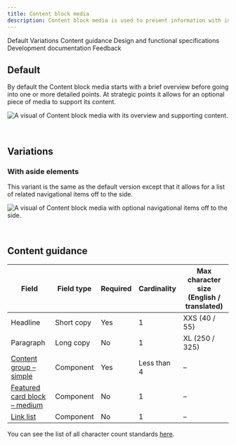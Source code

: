 ```yaml
---
title: Content block media
description: Content block media is used to present information with images in a group setting.
---
```



<ComponentDescription name="Content block media" type="layout" />

<AnchorLinks>

<AnchorLink>Default</AnchorLink>
<AnchorLink>Variations</AnchorLink>
<AnchorLink>Content guidance</AnchorLink>
<AnchorLink>Design and functional specifications</AnchorLink>
<AnchorLink>Development documentation</AnchorLink>
<AnchorLink>Feedback</AnchorLink>

</AnchorLinks>

## Default

By default the Content block media starts with a brief overview before going into one or more detailed points. At strategic points it allows for an optional piece of media to support its content.

![A visual of Content block media with its overview and supporting content.](../../images/pattern/content-block-media/content-block-with-media.jpg)

<br />

## Variations

### With aside elements

This variant is the same as the default version except that it allows for a list of related navigational items off to the side.

![A visual of Content block media with optional navigational items off to the side.](../../images/pattern/content-block-media/content-block-with-media-with-aside-elements.jpg)

<br />

## Content guidance

| Field                                                                                                                                           | Field type | Required | Cardinality | Max character size (English / translated) |
| ----------------------------------------------------------------------------------------------------------------------------------------------- | ---------- | -------- | ----------- | ----------------------------------------- |
| Headline                                                                                                                                        | Short copy | Yes      | 1           | XXS (40 / 55)                             |
| Paragraph                                                                                                                                       | Long copy  | No       | 1           | XL (250 / 325)                            |
| [Content group – simple](https://www.ibm.com/standards/carbon/components/content-group-simple)                               | Component  | Yes      | Less than 4 | –                                         |
| [Featured card block – medium](https://www.ibm.com/standards/carbon/components/feature-card-block#feature-card-block-medium) | Component  | No       | 1           | –                                         |
| [Link list](https://www.ibm.com/standards/carbon/components/link-list)                                                       | Component  | No       | 1           | –                                         |

You can see the list of all character count standards <a href="https://github.com/carbon-design-system/carbon-for-ibm-dotcom-website/wiki/Character-count-standards" target="_blank" rel="noreferrer">here</a>.

<ComponentFooter name="Content block media" type="layout" />
